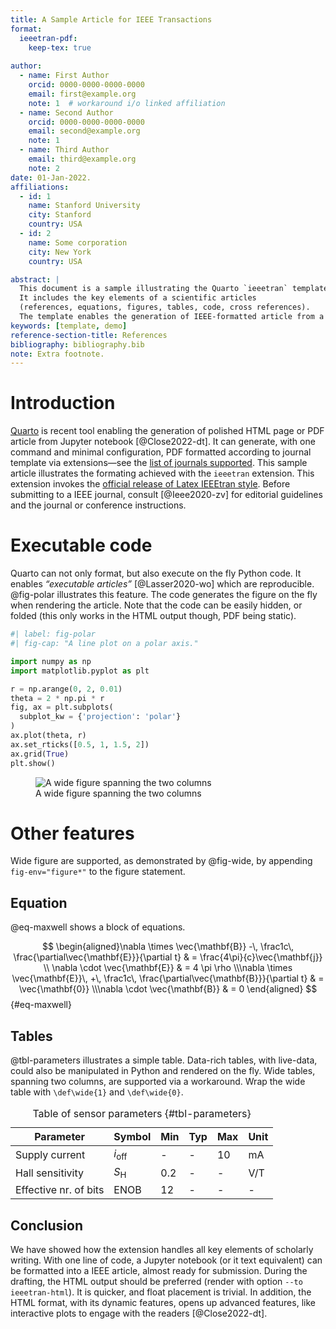 ```yaml
---
title: A Sample Article for IEEE Transactions
format:
  ieeetran-pdf:
    keep-tex: true
    
author:
  - name: First Author
    orcid: 0000-0000-0000-0000
    email: first@example.org
    note: 1  # workaround i/o linked affiliation
  - name: Second Author
    orcid: 0000-0000-0000-0000
    email: second@example.org
    note: 1
  - name: Third Author
    email: third@example.org
    note: 2
date: 01-Jan-2022.
affiliations:
  - id: 1
    name: Stanford University
    city: Stanford
    country: USA
  - id: 2
    name: Some corporation
    city: New York
    country: USA

abstract: |
  This document is a sample illustrating the Quarto `ieeetran` template.
  It includes the key elements of a scientific articles 
  (references, equations, figures, tables, code, cross references).
  The template enables the generation of IEEE-formatted article from a Jupypter notebook.
keywords: [template, demo]
reference-section-title: References
bibliography: bibliography.bib
note: Extra footnote.
---
```


# Introduction {#sec-intro}

[Quarto](https://quarto.org/) is recent tool enabling the generation of polished HTML page or PDF article from Jupyter notebook [@Close2022-dt].
It can generate, with one command and minimal configuration, 
PDF formatted according to journal template via extensions---see the [list of journals supported](https://github.com/quarto-journals/).
This sample article illustrates the formating achieved with the `ieeetran` extension.
This extension invokes the [official release of Latex IEEEtran style](https://www.ctan.org/tex-archive/macros/latex/contrib/IEEEtran/).
Before submitting to a IEEE journal, consult [@Ieee2020-zv] for editorial guidelines and the journal or conference instructions.

\muted{\lipsum[1-2]}

# Executable code

Quarto can not only format, but also execute on the fly Python code.
It enables *"executable articles"* [@Lasser2020-wo] which are reproducible.
@fig-polar illustrates this feature.
The code generates the figure on the fly when rendering the article.
Note that the code can be easily hidden, or folded (this only works in the HTML output though, PDF being static).

```python
#| label: fig-polar
#| fig-cap: "A line plot on a polar axis."

import numpy as np
import matplotlib.pyplot as plt

r = np.arange(0, 2, 0.01)
theta = 2 * np.pi * r
fig, ax = plt.subplots(
  subplot_kw = {'projection': 'polar'} 
)
ax.plot(theta, r)
ax.set_rticks([0.5, 1, 1.5, 2])
ax.grid(True)
plt.show()
```

![A wide figure spanning the two columns](fig-wide.png){#fig-wide fig-env="figure*"}

# Other features {#sec-feature}

Wide figure are supported, as demonstrated by @fig-wide, by appending `fig-env="figure*"` to the figure statement.


\muted{\lipsum[1-2]}

## Equation

@eq-maxwell shows a block of equations.

$$
 \begin{aligned}\nabla \times \vec{\mathbf{B}} -\, \frac1c\, \frac{\partial\vec{\mathbf{E}}}{\partial t} & = \frac{4\pi}{c}\vec{\mathbf{j}} \\   \nabla \cdot \vec{\mathbf{E}} & = 4 \pi \rho \\\nabla \times \vec{\mathbf{E}}\, +\, \frac1c\, \frac{\partial\vec{\mathbf{B}}}{\partial t} & = \vec{\mathbf{0}} \\\nabla \cdot \vec{\mathbf{B}} & = 0 \end{aligned} 
$$ {#eq-maxwell}


## Tables

@tbl-parameters illustrates a simple table.
Data-rich tables, with live-data, could also be manipulated in Python and rendered on the fly.
Wide tables, spanning two columns, are supported via a workaround.
Wrap the wide table with `\def\wide{1}` and `\def\wide{0}`.


|        Parameter         |     Symbol     | Min | Typ | Max | Unit |
| ------------------------ | -------------- | --- | --- | --- | ---- |
| Supply current           | $i_\text{off}$ | -   | -   | 10  | mA   |
| Hall sensitivity         | $S_\text{H}$   | 0.2 | -   | -   | V/T  |
| Effective nr. of bits | $\text{ENOB}$  | 12  | -   | -   | -    |

: Table of sensor parameters {#tbl-parameters}

## Conclusion

We have showed how the extension handles all key elements of scholarly writing.
With one line of code, a Jupyter notebook (or it text equivalent) can be formatted into a IEEE article, almost ready for submission.
During the drafting, the HTML output should be preferred (render with option `--to ieeetran-html`).
It is quicker, and float placement is trivial.
In addition, the HTML format, with its dynamic features, opens up advanced features, like interactive plots to engage with the readers [@Close2022-dt].







